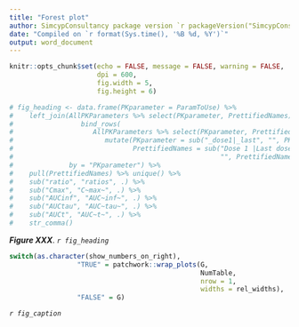 ```yaml
---
title: "Forest plot"
author: SimcypConsultancy package version `r packageVersion("SimcypConsultancy")`
date: "Compiled on `r format(Sys.time(), '%B %d, %Y')`"
output: word_document
---
```


```r

knitr::opts_chunk$set(echo = FALSE, message = FALSE, warning = FALSE, 
                      dpi = 600, 
                      fig.width = 5, 
                      fig.height = 6)

```

```r

# fig_heading <- data.frame(PKparameter = ParamToUse) %>% 
#    left_join(AllPKParameters %>% select(PKparameter, PrettifiedNames) %>% 
#                 bind_rows(
#                    AllPKParameters %>% select(PKparameter, PrettifiedNames) %>% 
#                       mutate(PKparameter = sub("_dose1|_last", "", PKparameter), 
#                              PrettifiedNames = sub("Dose 1 |Last dose ", 
#                                                    "", PrettifiedNames))), 
#              by = "PKparameter") %>% 
#    pull(PrettifiedNames) %>% unique() %>%
#    sub("ratio", "ratios", .) %>% 
#    sub("Cmax", "C~max~", .) %>% 
#    sub("AUCinf", "AUC~inf~", .) %>% 
#    sub("AUCtau", "AUC~tau~", .) %>% 
#    sub("AUCt", "AUC~t~", .) %>% 
#    str_comma()

```


***Figure XXX***. *`r fig_heading`*

```r

switch(as.character(show_numbers_on_right), 
                 "TRUE" = patchwork::wrap_plots(G, 
                                                NumTable, 
                                                nrow = 1,
                                                widths = rel_widths),
                 "FALSE" = G)

```

*`r fig_caption`* 


